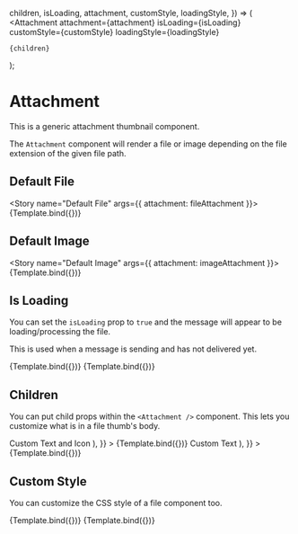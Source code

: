 


<Meta
  title="ChatEngine/ChatFeed/MessageList/Message/Attachment"
  component={Attachment}
/>

  children,
  isLoading,
  attachment,
  customStyle,
  loadingStyle,
}) => (
  <Attachment
    attachment={attachment}
    isLoading={isLoading}
    customStyle={customStyle}
    loadingStyle={loadingStyle}
  >
    {children}
  </Attachment>
);

# Attachment

This is a generic attachment thumbnail component.

The `Attachment` component will render a file or image depending on the file extension of the given file path.

## Default File

<Story name="Default File" args={{ attachment: fileAttachment }}>
  {Template.bind({})}
</Story>

<ArgsTable story="Default File" />

## Default Image

<Story name="Default Image" args={{ attachment: imageAttachment }}>
  {Template.bind({})}
</Story>

<ArgsTable story="Default Image" />

## Is Loading

You can set the `isLoading` prop to `true` and the message will appear to be loading/processing the file.

This is used when a message is sending and has not delivered yet.

<Canvas>
  <Story
    name="File Is Loading"
    args={{ attachment: fileAttachment, isLoading: true }}
  >
    {Template.bind({})}
  </Story>
</Canvas>

<Canvas>
  <Story
    name="Image Is Loading"
    args={{ attachment: imageAttachment, isLoading: true }}
  >
    {Template.bind({})}
  </Story>
</Canvas>

## Children

You can put child props within the `<Attachment />` component. This lets you customize what is in a file thumb's body.

<Canvas>
  <Story
    name="File Children"
    args={{
      attachment: fileAttachment,
      children: (
        <div>
          <FileOutlined /> Custom Text and Icon
        </div>
      ),
    }}
  >
    {Template.bind({})}
  </Story>
</Canvas>

<Canvas>
  <Story
    name="Image Children"
    args={{
      attachment: imageAttachment,
      isLoading: true,
      children: (
        <div style={{ color: 'black', padding: '12px' }}>
          <FileOutlined /> Custom Text
        </div>
      ),
    }}
  >
    {Template.bind({})}
  </Story>
</Canvas>

## Custom Style

You can customize the CSS style of a file component too.

<Canvas>
  <Story
    name="File Custom Style"
    args={{
      attachment: fileAttachment,
      customStyle: {
        attachmentThumb: {
          border: '2px solid red',
        },
        attachmentLoading: {
          border: '2px solid green',
        },
        attachmentHovered: {
          border: '2px solid blue',
        },
      },
    }}
  >
    {Template.bind({})}
  </Story>
</Canvas>

<Canvas>
  <Story
    name="Image Custom Style"
    args={{
      attachment: imageAttachment,
      customStyle: {
        attachmentThumb: {
          border: '2px solid red',
        },
        attachmentLoading: {
          border: '2px solid green',
        },
        attachmentHovered: {
          border: '2px solid blue',
        },
      },
    }}
  >
    {Template.bind({})}
  </Story>
</Canvas>
